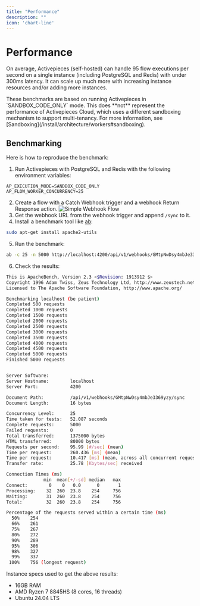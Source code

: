 ```yaml
---
title: "Performance"
description: ""
icon: 'chart-line'
---
```


# Performance

On average, Activepieces (self-hosted) can handle 95 flow executions per second on a single instance (including PostgreSQL and Redis) with under 300ms latency.
It can scale up much more with increasing instance resources and/or adding more instances.

<Tip>
These benchmarks are based on running Activepieces in `SANDBOX_CODE_ONLY` mode. This does **not** represent the performance of Activepieces Cloud, which uses a different sandboxing mechanism to support multi-tenancy. For more information, see [Sandboxing](/install/architecture/workers#sandboxing).
</Tip>

## Benchmarking

Here is how to reproduce the benchmark:
1. Run Activepieces with PostgreSQL and Redis with the following environment variables:
```env
AP_EXECUTION_MODE=SANDBOX_CODE_ONLY
AP_FLOW_WORKER_CONCURRENCY=25
```
2. Create a flow with a Catch Webhook trigger and a webhook Return Response action.
![Simple Webhook Flow](/resources/screenshots/simple-webhook-flow.png)
3. Get the webhook URL from the webhook trigger and append `/sync` to it.
4. Install a benchmark tool like [ab](https://httpd.apache.org/docs/2.4/programs/ab.html):
```bash
sudo apt-get install apache2-utils
```

5. Run the benchmark:
```bash
ab -c 25 -n 5000 http://localhost:4200/api/v1/webhooks/GMtpNwDsy4mbJe3369yzy/sync
```

6. Check the results:
```bash
This is ApacheBench, Version 2.3 <$Revision: 1913912 $>
Copyright 1996 Adam Twiss, Zeus Technology Ltd, http://www.zeustech.net/
Licensed to The Apache Software Foundation, http://www.apache.org/

Benchmarking localhost (be patient)
Completed 500 requests
Completed 1000 requests
Completed 1500 requests
Completed 2000 requests
Completed 2500 requests
Completed 3000 requests
Completed 3500 requests
Completed 4000 requests
Completed 4500 requests
Completed 5000 requests
Finished 5000 requests


Server Software:        
Server Hostname:        localhost
Server Port:            4200

Document Path:          /api/v1/webhooks/GMtpNwDsy4mbJe3369yzy/sync
Document Length:        16 bytes

Concurrency Level:      25
Time taken for tests:   52.087 seconds
Complete requests:      5000
Failed requests:        0
Total transferred:      1375000 bytes
HTML transferred:       80000 bytes
Requests per second:    95.99 [#/sec] (mean)
Time per request:       260.436 [ms] (mean)
Time per request:       10.417 [ms] (mean, across all concurrent requests)
Transfer rate:          25.78 [Kbytes/sec] received

Connection Times (ms)
              min  mean[+/-sd] median   max
Connect:        0    0   0.0      0       1
Processing:    32  260  23.8    254     756
Waiting:       31  260  23.8    254     756
Total:         32  260  23.8    254     756

Percentage of the requests served within a certain time (ms)
  50%    254
  66%    261
  75%    267
  80%    272
  90%    289
  95%    306
  98%    327
  99%    337
 100%    756 (longest request)
```

Instance specs used to get the above results:
- 16GB RAM
- AMD Ryzen 7 8845HS (8 cores, 16 threads)
- Ubuntu 24.04 LTS
